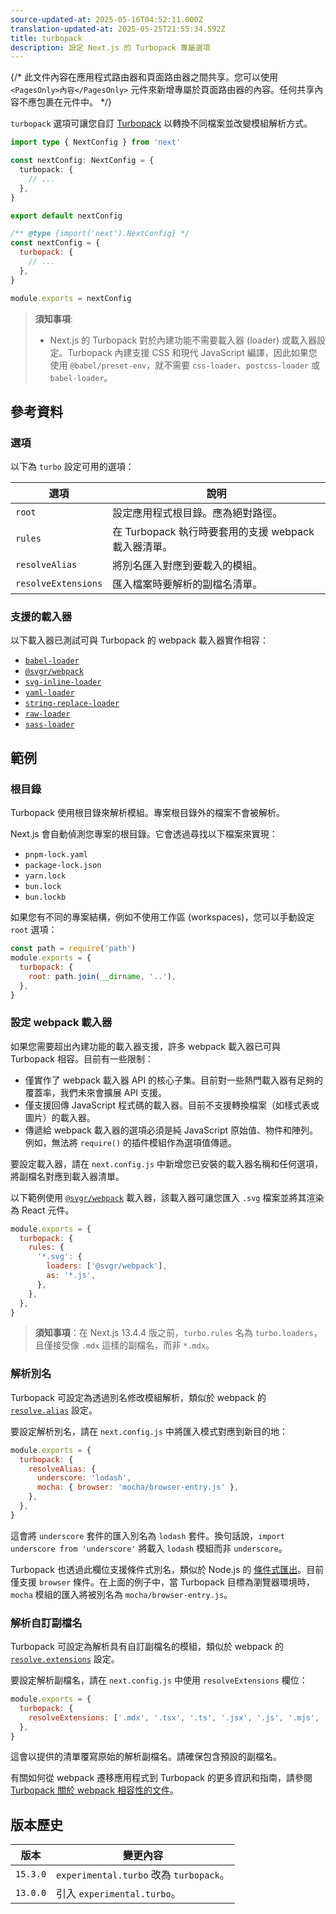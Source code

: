 ```yaml
---
source-updated-at: 2025-05-16T04:52:11.000Z
translation-updated-at: 2025-05-25T21:55:34.592Z
title: turbopack
description: 設定 Next.js 的 Turbopack 專屬選項
---
```


{/* 此文件內容在應用程式路由器和頁面路由器之間共享。您可以使用 `<PagesOnly>內容</PagesOnly>` 元件來新增專屬於頁面路由器的內容。任何共享內容不應包裹在元件中。 */}

`turbopack` 選項可讓您自訂 [Turbopack](/docs/app/api-reference/turbopack) 以轉換不同檔案並改變模組解析方式。

```ts filename="next.config.ts" switcher
import type { NextConfig } from 'next'

const nextConfig: NextConfig = {
  turbopack: {
    // ...
  },
}

export default nextConfig
```

```js filename="next.config.js" switcher
/** @type {import('next').NextConfig} */
const nextConfig = {
  turbopack: {
    // ...
  },
}

module.exports = nextConfig
```

> **須知事項**:
>
> - Next.js 的 Turbopack 對於內建功能不需要載入器 (loader) 或載入器設定。Turbopack 內建支援 CSS 和現代 JavaScript 編譯，因此如果您使用 `@babel/preset-env`，就不需要 `css-loader`、`postcss-loader` 或 `babel-loader`。

## 參考資料

### 選項

以下為 `turbo` 設定可用的選項：

| 選項               | 說明                                                                 |
| ------------------ | -------------------------------------------------------------------- |
| `root`             | 設定應用程式根目錄。應為絕對路徑。                                   |
| `rules`            | 在 Turbopack 執行時要套用的支援 webpack 載入器清單。                 |
| `resolveAlias`     | 將別名匯入對應到要載入的模組。                                       |
| `resolveExtensions` | 匯入檔案時要解析的副檔名清單。                                       |

### 支援的載入器

以下載入器已測試可與 Turbopack 的 webpack 載入器實作相容：

- [`babel-loader`](https://www.npmjs.com/package/babel-loader)
- [`@svgr/webpack`](https://www.npmjs.com/package/@svgr/webpack)
- [`svg-inline-loader`](https://www.npmjs.com/package/svg-inline-loader)
- [`yaml-loader`](https://www.npmjs.com/package/yaml-loader)
- [`string-replace-loader`](https://www.npmjs.com/package/string-replace-loader)
- [`raw-loader`](https://www.npmjs.com/package/raw-loader)
- [`sass-loader`](https://www.npmjs.com/package/sass-loader)

## 範例

### 根目錄

Turbopack 使用根目錄來解析模組。專案根目錄外的檔案不會被解析。

Next.js 會自動偵測您專案的根目錄。它會透過尋找以下檔案來實現：

- `pnpm-lock.yaml`
- `package-lock.json`
- `yarn.lock`
- `bun.lock`
- `bun.lockb`

如果您有不同的專案結構，例如不使用工作區 (workspaces)，您可以手動設定 `root` 選項：

```js filename="next.config.js"
const path = require('path')
module.exports = {
  turbopack: {
    root: path.join(__dirname, '..'),
  },
}
```

### 設定 webpack 載入器

如果您需要超出內建功能的載入器支援，許多 webpack 載入器已可與 Turbopack 相容。目前有一些限制：

- 僅實作了 webpack 載入器 API 的核心子集。目前對一些熱門載入器有足夠的覆蓋率，我們未來會擴展 API 支援。
- 僅支援回傳 JavaScript 程式碼的載入器。目前不支援轉換檔案（如樣式表或圖片）的載入器。
- 傳遞給 webpack 載入器的選項必須是純 JavaScript 原始值、物件和陣列。例如，無法將 `require()` 的插件模組作為選項值傳遞。

要設定載入器，請在 `next.config.js` 中新增您已安裝的載入器名稱和任何選項，將副檔名對應到載入器清單。

以下範例使用 [`@svgr/webpack`](https://www.npmjs.com/package/@svgr/webpack) 載入器，該載入器可讓您匯入 `.svg` 檔案並將其渲染為 React 元件。

```js filename="next.config.js"
module.exports = {
  turbopack: {
    rules: {
      '*.svg': {
        loaders: ['@svgr/webpack'],
        as: '*.js',
      },
    },
  },
}
```

> **須知事項**：在 Next.js 13.4.4 版之前，`turbo.rules` 名為 `turbo.loaders`，且僅接受像 `.mdx` 這樣的副檔名，而非 `*.mdx`。

### 解析別名

Turbopack 可設定為透過別名修改模組解析，類似於 webpack 的 [`resolve.alias`](https://webpack.js.org/configuration/resolve/#resolvealias) 設定。

要設定解析別名，請在 `next.config.js` 中將匯入模式對應到新目的地：

```js filename="next.config.js"
module.exports = {
  turbopack: {
    resolveAlias: {
      underscore: 'lodash',
      mocha: { browser: 'mocha/browser-entry.js' },
    },
  },
}
```

這會將 `underscore` 套件的匯入別名為 `lodash` 套件。換句話說，`import underscore from 'underscore'` 將載入 `lodash` 模組而非 `underscore`。

Turbopack 也透過此欄位支援條件式別名，類似於 Node.js 的 [條件式匯出](https://nodejs.org/docs/latest-v18.x/api/packages.html#conditional-exports)。目前僅支援 `browser` 條件。在上面的例子中，當 Turbopack 目標為瀏覽器環境時，`mocha` 模組的匯入將被別名為 `mocha/browser-entry.js`。

### 解析自訂副檔名

Turbopack 可設定為解析具有自訂副檔名的模組，類似於 webpack 的 [`resolve.extensions`](https://webpack.js.org/configuration/resolve/#resolveextensions) 設定。

要設定解析副檔名，請在 `next.config.js` 中使用 `resolveExtensions` 欄位：

```js filename="next.config.js"
module.exports = {
  turbopack: {
    resolveExtensions: ['.mdx', '.tsx', '.ts', '.jsx', '.js', '.mjs', '.json'],
  },
}
```

這會以提供的清單覆寫原始的解析副檔名。請確保包含預設的副檔名。

有關如何從 webpack 遷移應用程式到 Turbopack 的更多資訊和指南，請參閱 [Turbopack 關於 webpack 相容性的文件](https://turbo.build/pack/docs/migrating-from-webpack)。

## 版本歷史

| 版本       | 變更內容                                         |
| ---------- | ------------------------------------------------ |
| `15.3.0`   | `experimental.turbo` 改為 `turbopack`。          |
| `13.0.0`   | 引入 `experimental.turbo`。                      |